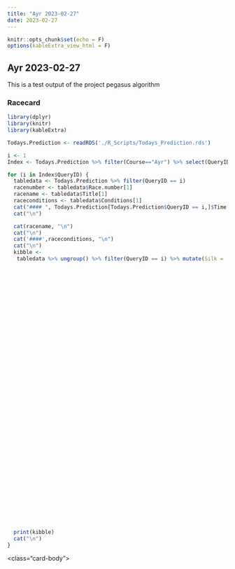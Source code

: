 ```yaml
---
title: "Ayr 2023-02-27"
date: 2023-02-27 
---
```


```r
knitr::opts_chunk$set(echo = F)
options(kableExtra_view_html = F)
```


## Ayr 2023-02-27

This is a test output of the project pegasus algorithm

### Racecard {.tabset}

<div class="card-body">



```r
library(dplyr)
library(knitr)
library(kableExtra)

Todays.Prediction <- readRDS('./R_Scripts/Todays_Prediction.rds')

i <- 1
Index <- Todays.Prediction %>% filter(Course=="Ayr") %>% select(QueryID) %>% distinct()

for (i in Index$QueryID) {
  tabledata <- Todays.Prediction %>% filter(QueryID == i)
  racenumber <- tabledata$Race.number[1]
  racename <- tabledata$Title[1]
  raceconditions <- tabledata$Conditions[1]
  cat("#### ", Todays.Prediction[Todays.Prediction$QueryID == i,]$Time.Course[1], "\n")
  cat("\n")

  cat(racename, "\n")
  cat("\n")
  cat('####',raceconditions, "\n")
  cat("\n")
  kibble <-
   tabledata %>% ungroup() %>% filter(QueryID == i) %>% mutate(Silk =
                                                                          "",
                                                                        Alt.VDW=round(Alt.VDW*1000,2),
                                                                        prediction.score=round(prediction.score,3)) %>% select(
                                                                            Horse.Number,
                                                                            Form,
                                                                            Silk,
                                                                            Name,
                                                                            Age,
                                                                            Weight,
                                                                            OR,
                                                                            Trainer,
                                                                            Jockey,
                                                                            VDW.Form,
                                                                            Alt.VDW,
                                                                            prediction.score,
                                                                            Rank,
                                                                            win.pct
                                                                          ) %>%  kable(
                                                                            align = 'clclcccllcclcc',
                                                                            table.attr = "class=\'racecard\'",
                                                                            col.names = c(
                                                                              'No.',
                                                                              "Form",
                                                                              "Horse",
                                                                              "",
                                                                              'Age',
                                                                              'Wt',
                                                                              'OR',
                                                                              'Trainer',
                                                                              'Jockey',
                                                                              'VDW',
                                                                              'Alt VDW',
                                                                              'Pred Score',
                                                                              'Predicted Position',
                                                                              'Win %'
                                                                            )
                                                                          ) %>% kable_styling('hover', full_width = F) %>% column_spec(1, width =
                                                                                                                                         "65px")%>% column_spec(3, width =
                                                                                                                                         "40px")  %>%  column_spec(3, image = Todays.Prediction[Todays.Prediction$QueryID ==
                                                                                                                                                                                                  i,]$url.silk[])
  
  print(kibble)
  cat("\n")
}


```


<\div class="card-body">



### 
